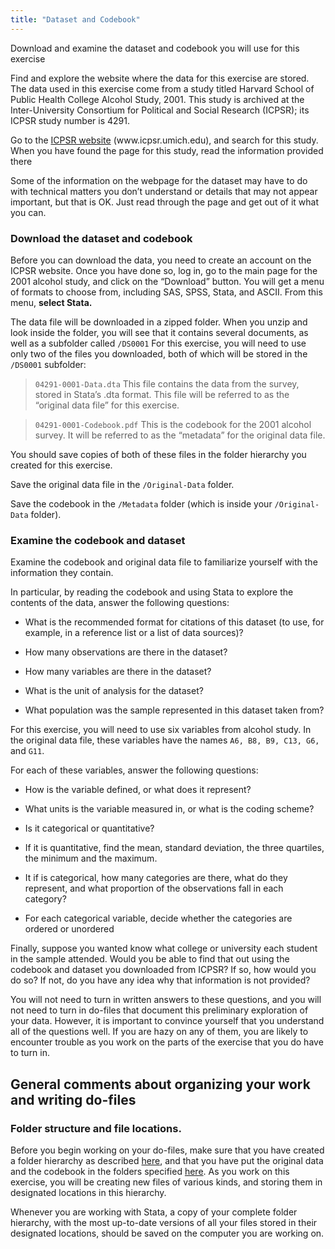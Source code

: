---
title: "Dataset and Codebook" 
---
Download and examine the dataset and codebook you will use for this exercise

Find and explore the website where the data for this exercise are stored.  The data used in this exercise come from a study titled Harvard School of Public Health College Alcohol Study, 2001.  This study is archived at the Inter-University Consortium for Political and Social Research (ICPSR); its ICPSR study number is 4291.   

Go to the [ICPSR website](https://www.icpsr.umich.edu) (www.icpsr.umich.edu), and search for this study.
When you have found the page for this study, read the information provided there

::: {.callout-tip collapse="true"}
Some of the information on the webpage for the dataset may have to do with technical matters you don’t understand or details that may not appear important, but that is OK.  Just read through the page and get out of it what you can.
:::

### Download the dataset and codebook
Before you can download the data, you need to create an account on the ICPSR website. Once you have done so, log in, go to the main page for the 2001 alcohol study, and click on the "Download" button.  You will get a menu of formats to choose from, including SAS, SPSS, Stata, and ASCII.  From this menu, **select Stata.**

The data file will be downloaded in a zipped folder.  When you unzip and look inside the folder, you will see that it contains several documents, as well as a subfolder called `/DS0001`  For this exercise, you will need to use only two of the files you downloaded, both of which will be stored in the `/DS0001` subfolder: 

> `04291-0001-Data.dta`  This file contains the data from the survey, stored in Stata's .dta format.  This file will be referred to as the "original data file" for this exercise.

> `04291-0001-Codebook.pdf`  This is the codebook for the 2001 alcohol survey.  It will be referred to as the "metadata" for the original data file.

You should save copies of both of these files in the folder hierarchy you created for this exercise.

Save the original data file in the `/Original-Data` folder.

Save the codebook in the `/Metadata` folder (which is inside your `/Original-Data` folder).

### Examine the codebook and dataset

Examine the codebook and original data file to familiarize yourself with the information they contain.

In particular, by reading the codebook and using Stata to explore the contents of the data, answer the following questions:

- What is the recommended format for citations of this dataset (to use, for example, in a reference list or a list of data sources)?

- How many observations are there in the dataset?

- How many variables are there in the dataset?

- What is the unit of analysis for the dataset?  

- What population was the sample represented in this dataset taken from?

For this exercise, you will need to use six variables from alcohol study.  In the original data file, these variables have the names `A6, B8, B9, C13, G6,` and `G11`.

For each of these variables, answer the following questions:

- How is the variable defined, or what does it represent?

- What units is the variable measured in, or what is the coding scheme?

- Is it categorical or quantitative?  

- If it is quantitative, find the mean, standard deviation, the three quartiles, the minimum and the maximum.

- It if is categorical, how many categories are there, what do they represent, and what proportion of the observations fall in each category?

- For each categorical variable, decide whether the categories are ordered or unordered

Finally, suppose you wanted know what college or university each student in the sample attended.  Would you be able to find that out using the codebook and dataset you downloaded from ICPSR?  If so, how would you do so?  If not, do you have any idea why that information is not provided?

::: {.callout-tip collapse="true"}
You will not need to turn in written answers to these questions, and you will not need to turn in do-files that document this preliminary exploration of your data.  However, it is important to convince yourself that you understand all of the questions well.  If you are hazy on any of them, you are likely to encounter trouble as you work on the parts of the exercise that you do have to turn in.
:::


## General comments about organizing your work and writing do-files
### Folder structure and file locations.
Before you begin working on your do-files, make sure that you have created a folder hierarchy as described [here](https://connor1883.github.io/quarto-demo/alcohol-exercise/folders.html#create-a-set-of-folders-to-store-your-work-in), and that you have put the original data and the codebook in the folders specified [here](https://connor1883.github.io/quarto-demo/alcohol-exercise/dataset-and-codebook.html#download-the-dataset-and-codebook).  As you work on this exercise, you will be creating new files of various kinds, and storing them in designated locations in this hierarchy.

Whenever you are working with Stata, a copy of your complete folder hierarchy, with the most up-to-date versions of all your files stored in their designated locations, should be saved on the computer you are working on.  


